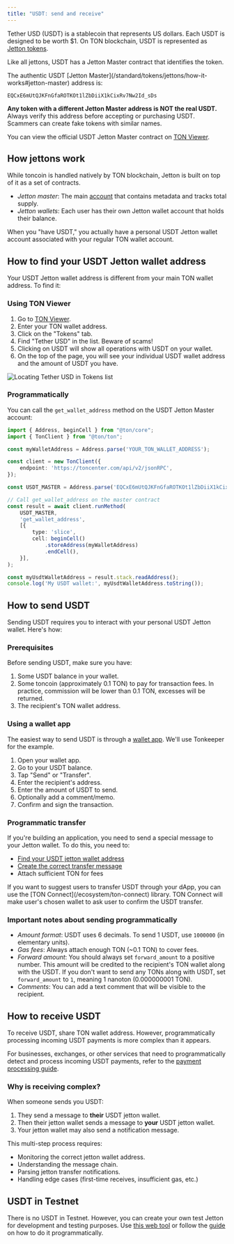 ```yaml
---
title: "USDT: send and receive"
---
```



Tether USD (USDT) is a stablecoin that represents US dollars. Each USDT is designed to be worth \$1. On TON blockchain, USDT is represented as [Jetton tokens](/standard/tokens/jettons/overview).

Like all jettons, USDT has a Jetton Master contract that identifies the token.

<Aside
  type="caution"
  title="Verify the Jetton Master address!"
>
  The authentic USDT [Jetton Master](/standard/tokens/jettons/how-it-works#jetton-master) address is:

  `EQCxE6mUtQJKFnGfaROTKOt1lZbDiiX1kCixRv7Nw2Id_sDs`

  **Any token with a different Jetton Master address is NOT the real USDT.** Always verify this address before accepting or purchasing USDT. Scammers can create fake tokens with similar names.
</Aside>

You can view the official USDT Jetton Master contract on [TON Viewer](https://tonviewer.com/EQCxE6mUtQJKFnGfaROTKOt1lZbDiiX1kCixRv7Nw2Id_sDs).

## How jettons work

While toncoin is handled natively by TON blockchain, Jetton is built on top of it as a set of contracts.

- _Jetton master_: The main [account](/foundations/addresses/overview) that contains metadata and tracks total supply.
- _Jetton wallets_: Each user has their own Jetton wallet account that holds their balance.

When you "have USDT," you actually have a personal USDT Jetton wallet account associated with your regular TON wallet account.

## How to find your USDT Jetton wallet address

Your USDT Jetton wallet address is different from your main TON wallet address. To find it:

### Using TON Viewer

1. Go to [TON Viewer](https://tonviewer.com/).
1. Enter your TON wallet address.
1. Click on the "Tokens" tab.
1. Find "Tether USD" in the list. Beware of scams!
1. Clicking on USDT will show all operations with USDT on your wallet.
1. On the top of the page, you will see your individual USDT wallet address and the amount of USDT you have.

![Locating Tether USD in Tokens list](/resources/images/tether.png)

### Programmatically

You can call the `get_wallet_address` method on the USDT Jetton Master account:

```typescript
import { Address, beginCell } from "@ton/core";
import { TonClient } from "@ton/ton";

const myWalletAddress = Address.parse('YOUR_TON_WALLET_ADDRESS');

const client = new TonClient({
    endpoint: 'https://toncenter.com/api/v2/jsonRPC',
});

const USDT_MASTER = Address.parse('EQCxE6mUtQJKFnGfaROTKOt1lZbDiiX1kCixRv7Nw2Id_sDs');

// Call get_wallet_address on the master contract
const result = await client.runMethod(
    USDT_MASTER,
    'get_wallet_address',
    [{
        type: 'slice',
        cell: beginCell()
            .storeAddress(myWalletAddress)
            .endCell(),
    }],
);

const myUsdtWalletAddress = result.stack.readAddress();
console.log('My USDT wallet:', myUsdtWalletAddress.toString());
```

## How to send USDT

Sending USDT requires you to interact with your personal USDT Jetton wallet. Here's how:

### Prerequisites

Before sending USDT, make sure you have:

1. Some USDT balance in your wallet.
1. Some toncoin (approximately 0.1 TON) to pay for transaction fees. In practice, commission will be lower than 0.1 TON, excesses will be returned.
1. The recipient's TON wallet address.

### Using a wallet app

The easiest way to send USDT is through a [wallet app](/ecosystem/wallet-apps/overview). We'll use Tonkeeper for the example.

1. Open your wallet app.
1. Go to your USDT balance.
1. Tap "Send" or "Transfer".
1. Enter the recipient's address.
1. Enter the amount of USDT to send.
1. Optionally add a comment/memo.
1. Confirm and sign the transaction.

### Programmatic transfer

If you're building an application, you need to send a special message to your Jetton wallet. To do this, you need to:

- [Find your USDT jetton wallet address](/standard/tokens/jettons/how-to-find)
- [Create the correct transfer message](/standard/tokens/jettons/how-to-transfer)
- Attach sufficient TON for fees

<Aside type="tip">
  If you want to suggest users to transfer USDT through your dApp, you can use the [TON Connect](/ecosystem/ton-connect) library. TON Connect will make user's chosen wallet to ask user to confirm the USDT transfer.
</Aside>

### Important notes about sending programmatically

- _Amount format_: USDT uses 6 decimals. To send 1 USDT, use `1000000` (in elementary units).
- _Gas fees_: Always attach enough TON (\~0.1 TON) to cover fees.
- _Forward amount_: You should always set `forward_amount` to a positive number. This amount will be credited to the recipient's TON wallet along with the USDT. If you don't want to send any TONs along with USDT, set `forward_amount` to `1`, meaning 1 nanoton (0.000000001 TON).
- _Comments_: You can add a text comment that will be visible to the recipient.

## How to receive USDT

To receive USDT, share TON wallet address. However, programmatically processing incoming USDT payments is more complex than it appears.

For businesses, exchanges, or other services that need to programmatically detect and process incoming USDT payments, refer to the [payment processing guide](/ecosystem/processing/overview).

### Why is receiving complex?

When someone sends you USDT:

1. They send a message to **their** USDT jetton wallet.
1. Then their jetton wallet sends a message to **your** USDT jetton wallet.
1. Your jetton wallet may also send a notification message.

This multi-step process requires:

- Monitoring the correct jetton wallet address.
- Understanding the message chain.
- Parsing jetton transfer notifications.
- Handling edge cases (first-time receives, insufficient gas, etc.)

## USDT in Testnet

There is no USDT in Testnet. However, you can create your own test Jetton for development and testing purposes. Use [this web tool](https://minter.ton.org/?testnet=true#) or follow the [guide](/standard/tokens/jettons/how-to-mint) on how to do it programmatically.
